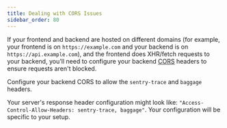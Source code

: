 ```yaml
---
title: Dealing with CORS Issues
sidebar_order: 80
---
```


If your frontend and backend are hosted on different domains (for example, your frontend is on `https://example.com` and your backend is on `https://api.example.com`), and the frontend does XHR/fetch requests to your backend, you'll need to configure your backend [CORS](https://developer.mozilla.org/en-US/docs/Web/HTTP/Headers/Access-Control-Allow-Headers) headers to ensure requests aren't blocked.

Configure your backend CORS to allow the `sentry-trace` and `baggage` headers.

Your server's response header configuration might look like: `"Access-Control-Allow-Headers: sentry-trace, baggage"`. Your configuration will be specific to your setup.
